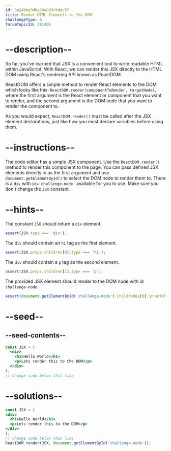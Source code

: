 ```yaml
---
id: 5a24bbe0dba28a8d3cbd4c5f
title: Render HTML Elements to the DOM
challengeType: 6
forumTopicId: 301406
---
```


# --description--

So far, you've learned that JSX is a convenient tool to write readable HTML within JavaScript. With React, we can render this JSX directly to the HTML DOM using React's rendering API known as ReactDOM.

ReactDOM offers a simple method to render React elements to the DOM which looks like this: `ReactDOM.render(componentToRender, targetNode)`, where the first argument is the React element or component that you want to render, and the second argument is the DOM node that you want to render the component to.

As you would expect, `ReactDOM.render()` must be called after the JSX element declarations, just like how you must declare variables before using them.

# --instructions--

The code editor has a simple JSX component. Use the `ReactDOM.render()` method to render this component to the page. You can pass defined JSX elements directly in as the first argument and use `document.getElementById()` to select the DOM node to render them to. There is a `div` with `id='challenge-node'` available for you to use. Make sure you don't change the `JSX` constant.

# --hints--

The constant `JSX` should return a `div` element.

```js
assert(JSX.type === 'div');
```

The `div` should contain an `h1` tag as the first element.

```js
assert(JSX.props.children[0].type === 'h1');
```

The `div` should contain a `p` tag as the second element.

```js
assert(JSX.props.children[1].type === 'p');
```

The provided JSX element should render to the DOM node with id `challenge-node`.

```js
assert(document.getElementById('challenge-node').childNodes[0].innerHTML === '<h1>Hello World</h1><p>Lets render this to the DOM</p>');
```

# --seed--

## --seed-contents--

```jsx
const JSX = (
  <div>
    <h1>Hello World</h1>
    <p>Lets render this to the DOM</p>
  </div>
);
// Change code below this line
```

# --solutions--

```jsx
const JSX = (
<div>
  <h1>Hello World</h1>
  <p>Lets render this to the DOM</p>
</div>
);
// Change code below this line
ReactDOM.render(JSX, document.getElementById('challenge-node'));
```
